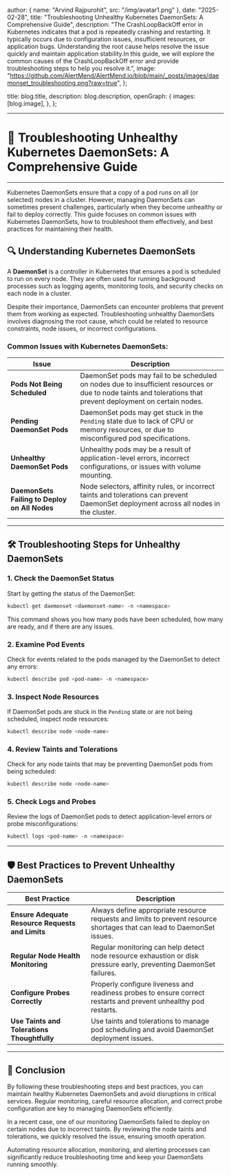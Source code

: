 
  author: { name: "Arvind Rajpurohit", src: "/img/avatar1.png" },
  date: "2025-02-28",
  title: "Troubleshooting Unhealthy Kubernetes DaemonSets: A Comprehensive Guide",
  description:
    "The CrashLoopBackOff error in Kubernetes indicates that a pod is repeatedly crashing and restarting. It typically occurs due to configuration issues, insufficient resources, or application bugs. Understanding the root cause helps resolve the issue quickly and maintain application stability.In this guide, we will explore the common causes of the CrashLoopBackOff error and provide troubleshooting steps to help you resolve it.",
  image:
    "https://github.com/AlertMend/AlertMend.io/blob/main/_posts/images/daemonset_troubleshooting.png?raw=true",
};

  title: blog.title,
  description: blog.description,
  openGraph: {
    images: [blog.image],
  },
};



---
# 🚀 **Troubleshooting Unhealthy Kubernetes DaemonSets: A Comprehensive Guide**
---


Kubernetes DaemonSets ensure that a copy of a pod runs on all (or selected) nodes in a cluster. However, managing DaemonSets can sometimes present challenges, particularly when they become unhealthy or fail to deploy correctly. This guide focuses on common issues with Kubernetes DaemonSets, how to troubleshoot them effectively, and best practices for maintaining their health.

## 🔍 **Understanding Kubernetes DaemonSets**

A **DaemonSet** is a controller in Kubernetes that ensures a pod is scheduled to run on every node. They are often used for running background processes such as logging agents, monitoring tools, and security checks on each node in a cluster.

Despite their importance, DaemonSets can encounter problems that prevent them from working as expected. Troubleshooting unhealthy DaemonSets involves diagnosing the root cause, which could be related to resource constraints, node issues, or incorrect configurations.

### **Common Issues with Kubernetes DaemonSets**:

| **Issue**                            | **Description**                                                                                                                                           |
|--------------------------------------|-----------------------------------------------------------------------------------------------------------------------------------------------------------|
| **Pods Not Being Scheduled**         | DaemonSet pods may fail to be scheduled on nodes due to insufficient resources or due to node taints and tolerations that prevent deployment on certain nodes.|
| **Pending DaemonSet Pods**           | DaemonSet pods may get stuck in the `Pending` state due to lack of CPU or memory resources, or due to misconfigured pod specifications.                    |
| **Unhealthy DaemonSet Pods**         | Unhealthy pods may be a result of application-level errors, incorrect configurations, or issues with volume mounting.                                       |
| **DaemonSets Failing to Deploy on All Nodes** | Node selectors, affinity rules, or incorrect taints and tolerations can prevent DaemonSet deployment across all nodes in the cluster.                       |

---

## 🛠️ **Troubleshooting Steps for Unhealthy DaemonSets**

### 1. **Check the DaemonSet Status**
Start by getting the status of the DaemonSet:
```bash
kubectl get daemonset <daemonset-name> -n <namespace>
```
This command shows you how many pods have been scheduled, how many are ready, and if there are any issues.

### 2. **Examine Pod Events**
Check for events related to the pods managed by the DaemonSet to detect any errors:
```bash
kubectl describe pod <pod-name> -n <namespace>
```

### 3. **Inspect Node Resources**
If DaemonSet pods are stuck in the `Pending` state or are not being scheduled, inspect node resources:
```bash
kubectl describe node <node-name>
```

### 4. **Review Taints and Tolerations**
Check for any node taints that may be preventing DaemonSet pods from being scheduled:
```bash
kubectl describe node <node-name>
```

### 5. **Check Logs and Probes**
Review the logs of DaemonSet pods to detect application-level errors or probe misconfigurations:
```bash
kubectl logs <pod-name> -n <namespace>
```

---

## 🛡️ **Best Practices to Prevent Unhealthy DaemonSets**

| **Best Practice**                             | **Description**                                                                                                               |
|----------------------------------------------|-------------------------------------------------------------------------------------------------------------------------------|
| **Ensure Adequate Resource Requests and Limits** | Always define appropriate resource requests and limits to prevent resource shortages that can lead to DaemonSet issues.       |
| **Regular Node Health Monitoring**            | Regular monitoring can help detect node resource exhaustion or disk pressure early, preventing DaemonSet failures.             |
| **Configure Probes Correctly**                | Properly configure liveness and readiness probes to ensure correct restarts and prevent unhealthy pod restarts.                |
| **Use Taints and Tolerations Thoughtfully**   | Use taints and tolerations to manage pod scheduling and avoid DaemonSet deployment issues.                                     |

---

## 🚀 **Conclusion**

By following these troubleshooting steps and best practices, you can maintain healthy Kubernetes DaemonSets and avoid disruptions in critical services. Regular monitoring, careful resource allocation, and correct probe configuration are key to managing DaemonSets efficiently.

In a recent case, one of our monitoring DaemonSets failed to deploy on certain nodes due to incorrect taints. By reviewing the node taints and tolerations, we quickly resolved the issue, ensuring smooth operation.

Automating resource allocation, monitoring, and alerting processes can significantly reduce troubleshooting time and keep your DaemonSets running smoothly.